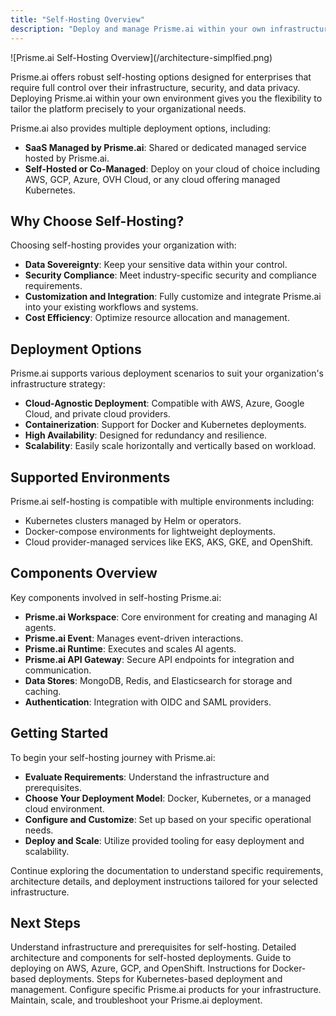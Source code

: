 ```yaml
---
title: "Self-Hosting Overview"
description: "Deploy and manage Prisme.ai within your own infrastructure."
---
```


<Frame>
  ![Prisme.ai Self-Hosting Overview](/architecture-simplfied.png)
</Frame>

Prisme.ai offers robust self-hosting options designed for enterprises that require full control over their infrastructure, security, and data privacy. Deploying Prisme.ai within your own environment gives you the flexibility to tailor the platform precisely to your organizational needs.

Prisme.ai also provides multiple deployment options, including:

- **SaaS Managed by Prisme.ai**: Shared or dedicated managed service hosted by Prisme.ai.
- **Self-Hosted or Co-Managed**: Deploy on your cloud of choice including AWS, GCP, Azure, OVH Cloud, or any cloud offering managed Kubernetes.

## Why Choose Self-Hosting?

Choosing self-hosting provides your organization with:

- **Data Sovereignty**: Keep your sensitive data within your control.
- **Security Compliance**: Meet industry-specific security and compliance requirements.
- **Customization and Integration**: Fully customize and integrate Prisme.ai into your existing workflows and systems.
- **Cost Efficiency**: Optimize resource allocation and management.

## Deployment Options

Prisme.ai supports various deployment scenarios to suit your organization's infrastructure strategy:

- **Cloud-Agnostic Deployment**: Compatible with AWS, Azure, Google Cloud, and private cloud providers.
- **Containerization**: Support for Docker and Kubernetes deployments.
- **High Availability**: Designed for redundancy and resilience.
- **Scalability**: Easily scale horizontally and vertically based on workload.

## Supported Environments

Prisme.ai self-hosting is compatible with multiple environments including:

- Kubernetes clusters managed by Helm or operators.
- Docker-compose environments for lightweight deployments.
- Cloud provider-managed services like EKS, AKS, GKE, and OpenShift.

## Components Overview

Key components involved in self-hosting Prisme.ai:

- **Prisme.ai Workspace**: Core environment for creating and managing AI agents.
- **Prisme.ai Event**: Manages event-driven interactions.
- **Prisme.ai Runtime**: Executes and scales AI agents.
- **Prisme.ai API Gateway**: Secure API endpoints for integration and communication.
- **Data Stores**: MongoDB, Redis, and Elasticsearch for storage and caching.
- **Authentication**: Integration with OIDC and SAML providers.

## Getting Started

To begin your self-hosting journey with Prisme.ai:

- **Evaluate Requirements**: Understand the infrastructure and prerequisites.
- **Choose Your Deployment Model**: Docker, Kubernetes, or a managed cloud environment.
- **Configure and Customize**: Set up based on your specific operational needs.
- **Deploy and Scale**: Utilize provided tooling for easy deployment and scalability.

Continue exploring the documentation to understand specific requirements, architecture details, and deployment instructions tailored for your selected infrastructure.

## Next Steps

<CardGroup cols={2}>
  <Card title="Requirements" icon="clipboard-check" href="/self-hosting/requirements">
    Understand infrastructure and prerequisites for self-hosting.
  </Card>
  <Card title="Architecture" icon="sitemap" href="/self-hosting/architecture">
    Detailed architecture and components for self-hosted deployments.
  </Card>
  <Card title="Cloud Providers" icon="cloud" href="/self-hosting/cloud/aws">
    Guide to deploying on AWS, Azure, GCP, and OpenShift.
  </Card>
  <Card title="Docker Deployment" icon="docker" href="/self-hosting/kubernetes/docker">
    Instructions for Docker-based deployments.
  </Card>
  <Card title="Kubernetes Deployment" icon="kubernetes" href="/self-hosting/kubernetes/helm">
    Steps for Kubernetes-based deployment and management.
  </Card>
  <Card title="Products Configuration" icon="cogs" href="/self-hosting/configuration/ai-securechat">
    Configure specific Prisme.ai products for your infrastructure.
  </Card>
  <Card title="Operations" icon="tools" href="/self-hosting/operations/updates">
    Maintain, scale, and troubleshoot your Prisme.ai deployment.
  </Card>
</CardGroup>